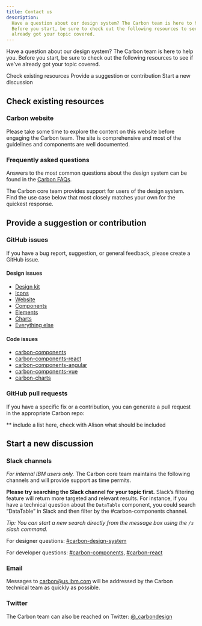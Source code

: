 ```yaml
---
title: Contact us
description:
  Have a question about our design system? The Carbon team is here to help you.
  Before you start, be sure to check out the following resources to see if we've
  already got your topic covered.
---
```


<PageDescription>

Have a question about our design system? The Carbon team is here to help you.
Before you start, be sure to check out the following resources to see if we've
already got your topic covered.

</PageDescription>

<AnchorLinks>

<AnchorLink>Check existing resources</AnchorLink>
<AnchorLink>Provide a suggestion or contribution</AnchorLink>
<AnchorLink>Start a new discussion</AnchorLink>

</AnchorLinks>

## Check existing resources

### Carbon website

Please take some time to explore the content on this website before engaging the
Carbon team. The site is comprehensive and most of the guidelines and components
are well documented.

### Frequently asked questions

Answers to the most common questions about the design system can be found in the
[Carbon FAQs](faqs).

The Carbon core team provides support for users of the design system. Find the
use case below that most closely matches your own for the quickest response.

## Provide a suggestion or contribution

### GitHub issues

If you have a bug report, suggestion, or general feedback, please create a
GitHub issue.

#### Design issues

- [Design kit](https://github.com/carbon-design-system/carbon-design-kit/issues/new)
- [Icons](https://github.com/carbon-design-system/carbon-icons/issues/new)
- [Website](https://github.com/carbon-design-system/carbon-website/issues/new/choose)
- [Components](https://github.com/carbon-design-system/carbon/issues/new/choose)
- [Elements](https://github.com/carbon-design-system/carbon/issues/new/choose)
- [Charts](https://github.com/carbon-design-system/carbon-charts/issues/new)
- [Everything else](https://github.com/carbon-design-system/issue-tracking/issues/new)

#### Code issues

- [carbon-components](https://github.com/carbon-design-system/carbon/issues/new/choose)
- [carbon-components-react](https://github.com/carbon-design-system/carbon/issues/new/choose)
- [carbon-components-angular](https://github.com/IBM/carbon-components-angular/issues/new)
- [carbon-components-vue](https://github.com/carbon-design-system/carbon-components-vue/issues/new)
- [carbon-charts](https://github.com/carbon-design-system/carbon-charts/issues/new)

### GitHub pull requests

If you have a specific fix or a contribution, you can generate a pull request in
the appropriate Carbon repo:

\*\* include a list here, check with Alison what should be included

## Start a new discussion

### Slack channels

_For internal IBM users only._ The Carbon core team maintains the following
channels and will provide support as time permits.

**Please try searching the Slack channel for your topic first.** Slack’s
filtering feature will return more targeted and relevant results. For instance,
if you have a technical question about the `DataTable` component, you could
search “DataTable” in Slack and then filter by the #carbon-components channel.

_Tip: You can start a new search directly from the message box using the `/s`
slash command._

For designer questions:
[#carbon-design-system](https://ibm-studios.slack.com/messages/C0M053VPT/)

For developer questions:
[#carbon-components](https://ibm-studios.slack.com/messages/C046Y0YUD/),
[#carbon-react](https://ibm-studios.slack.com/messages/C2K6RFJ1G/)

### Email

Messages to <carbon@us.ibm.com> will be addressed by the Carbon technical team
as quickly as possible.

### Twitter

The Carbon team can also be reached on Twitter:
[@\_carbondesign](https://twitter.com/_carbondesign?lang=en)
